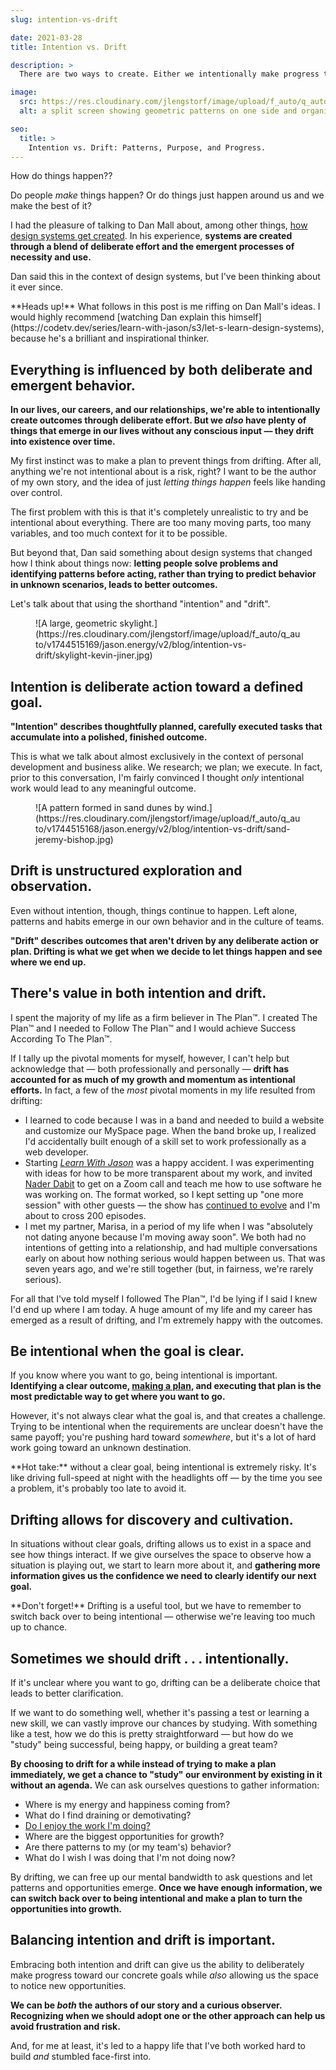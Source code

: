 ```yaml
---
slug: intention-vs-drift

date: 2021-03-28
title: Intention vs. Drift

description: >
  There are two ways to create. Either we intentionally make progress toward goals, or we drift & see what happens. For best results, I think we need both.

image:
  src: https://res.cloudinary.com/jlengstorf/image/upload/f_auto/q_auto/v1744515168/jason.energy/v2/blog/intention-vs-drift/intention-vs-drift.jpg
  alt: a split screen showing geometric patterns on one side and organic patterns on the other with text overlaid that reads, "intention vs. drift"

seo:
  title: >
    Intention vs. Drift: Patterns, Purpose, and Progress.
---
```



How do things happen??

Do people _make_ things happen? Or do things just happen around us and we make the best of it?

I had the pleasure of talking to Dan Mall about, among other things, [how design systems get created](https://www.netlify.com/blog/2020/05/11/intention-vs.-drift-lets-learn-design-systems-part-1/?utm_campaign=devex-jl&utm_source=blog&utm_medium=jasonaf&utm_content=intention-vs-drift). In his experience, **systems are created through a blend of deliberate effort and the emergent processes of necessity and use.**

Dan said this in the context of design systems, but I've been thinking about it ever since.

<Aside>
  **Heads up!** What follows in this post is me riffing on Dan Mall's ideas. I would highly recommend [watching Dan explain this himself](https://codetv.dev/series/learn-with-jason/s3/let-s-learn-design-systems), because he's a brilliant and inspirational thinker.
</Aside>

## Everything is influenced by both deliberate and emergent behavior.

**In our lives, our careers, and our relationships, we're able to intentionally create outcomes through deliberate effort. But we _also_ have plenty of things that emerge in our lives without any conscious input — they drift into existence over time.**

My first instinct was to make a plan to prevent things from drifting. After all, anything we're not intentional about is a risk, right? I want to be the author of my own story, and the idea of just _letting things happen_ feels like handing over control.

The first problem with this is that it's completely unrealistic to try and be intentional about everything. There are too many moving parts, too many variables, and too much context for it to be possible.

But beyond that, Dan said something about design systems that changed how I think about things now: **letting people solve problems and identifying patterns before acting, rather than trying to predict behavior in unknown scenarios, leads to better outcomes.**

Let's talk about that using the shorthand "intention" and "drift".

<Figure
  credit="Kévin Jiner"
  creditLink="https://unsplash.com/photos/D2o3Tp51ujM"
>
  ![A large, geometric skylight.](https://res.cloudinary.com/jlengstorf/image/upload/f_auto/q_auto/v1744515169/jason.energy/v2/blog/intention-vs-drift/skylight-kevin-jiner.jpg)
</Figure>

## Intention is deliberate action toward a defined goal.

**"Intention" describes thoughtfully planned, carefully executed tasks that accumulate into a polished, finished outcome.**

This is what we talk about almost exclusively in the context of personal development and business alike. We research; we plan; we execute. In fact, prior to this conversation, I'm fairly convinced I thought _only_ intentional work would lead to any meaningful outcome.

<Figure
  credit="Jeremy Bishop"
  creditLink="https://unsplash.com/photos/FzrlPh20l7Q"
>
  ![A pattern formed in sand dunes by wind.](https://res.cloudinary.com/jlengstorf/image/upload/f_auto/q_auto/v1744515168/jason.energy/v2/blog/intention-vs-drift/sand-jeremy-bishop.jpg)
</Figure>

## Drift is unstructured exploration and observation.

Even without intention, though, things continue to happen. Left alone, patterns and habits emerge in our own behavior and in the culture of teams.

**"Drift" describes outcomes that aren't driven by any deliberate action or plan. Drifting is what we get when we decide to let things happen and see where we end up.**

## There's value in both intention and drift.

I spent the majority of my life as a firm believer in The Plan™. I created The Plan™ and I needed to Follow The Plan™ and I would achieve Success According To The Plan™.

If I tally up the pivotal moments for myself, however, I can't help but acknowledge that — both professionally and personally — **drift has accounted for as much of my growth and momentum as intentional efforts.** In fact, a few of the _most_ pivotal moments in my life resulted from drifting:

- I learned to code because I was in a band and needed to build a website and customize our MySpace page. When the band broke up, I realized I'd accidentally built enough of a skill set to work professionally as a web developer.
- Starting _[Learn With Jason](https://codetv.link/lwj)_ was a happy accident. I was experimenting with ideas for how to be more transparent about my work, and invited [Nader Dabit](https://twitter.com/dabit3) to get on a Zoom call and teach me how to use software he was working on. The format worked, so I kept setting up "one more session" with other guests — the show has [continued to evolve](https://www.jason.energy/process-not-a-project) and I'm about to cross 200 episodes.
- I met my partner, Marisa, in a period of my life when I was "absolutely not dating anyone because I'm moving away soon". We both had no intentions of getting into a relationship, and had multiple conversations early on about how nothing serious would happen between us. That was seven years ago, and we're still together (but, in fairness, we're rarely serious).

For all that I've told myself I followed The Plan™, I'd be lying if I said I knew I'd end up where I am today. A huge amount of my life and my career has emerged as a result of drifting, and I'm extremely happy with the outcomes.

## Be intentional when the goal is clear.

If you know where you want to go, being intentional is important. **Identifying a clear outcome, [making a plan](https://www.jason.energy/mise-en-place), and executing that plan is the most predictable way to get where you want to go.**

However, it's not always clear what the goal is, and that creates a challenge. Trying to be intentional when the requirements are unclear doesn't have the same payoff; you're pushing hard toward _somewhere_, but it's a lot of hard work going toward an unknown destination.

<Aside type="spicy">
  **Hot take:** without a clear goal, being intentional is extremely risky. It's like driving full-speed at night with the headlights off — by the time you see a problem, it's probably too late to avoid it.
</Aside>

## Drifting allows for discovery and cultivation.

In situations without clear goals, drifting allows us to exist in a space and see how things interact. If we give ourselves the space to observe how a situation is playing out, we start to learn more about it, and **gathering more information gives us the confidence we need to clearly identify our next goal.**

<Aside type="spicy">
  **Don't forget!** Drifting is a useful tool, but we have to remember to switch back over to being intentional — otherwise we're leaving too much up to chance.
</Aside>

## Sometimes we should drift . . . intentionally.

If it's unclear where you want to go, drifting can be a deliberate choice that leads to better clarification.

If we want to do something well, whether it's passing a test or learning a new skill, we can vastly improve our chances by studying. With something like a test, how we do this is pretty straightforward — but how do we "study" being successful, being happy, or building a great team?

**By choosing to drift for a while instead of trying to make a plan immediately, we get a chance to "study" our environment by existing in it without an agenda.** We can ask ourselves questions to gather information:

- Where is my energy and happiness coming from?
- What do I find draining or demotivating?
- [Do I enjoy the work I'm doing?](https://www.jason.energy/career-fulfillment-matrix)
- Where are the biggest opportunities for growth?
- Are there patterns to my (or my team's) behavior?
- What do I wish I was doing that I'm not doing now?

By drifting, we can free up our mental bandwidth to ask questions and let patterns and opportunities emerge. **Once we have enough information, we can switch back over to being intentional and make a plan to turn the opportunities into growth.**

## Balancing intention and drift is important.

Embracing both intention and drift can give us the ability to deliberately make progress toward our concrete goals while _also_ allowing us the space to notice new opportunities.

**We can be _both_ the authors of our story and a curious observer. Recognizing when we should adopt one or the other approach can help us avoid frustration and risk.**

And, for me at least, it's led to a happy life that I've both worked hard to build _and_ stumbled face-first into.
